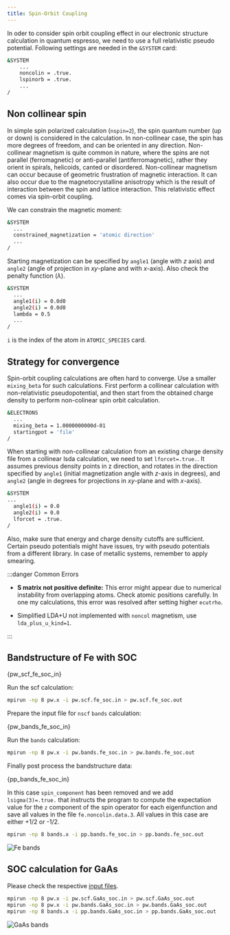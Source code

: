 ```yaml
---
title: Spin-Orbit Coupling
---
```


In oder to consider spin orbit coupling effect in our electronic structure
calculation in quantum espresso, we need to use a full relativistic pseudo
potential. Following settings are needed in the `&SYSTEM` card:

```bash
&SYSTEM
    ...
    noncolin = .true.
    lspinorb = .true.
    ...
/
```

## Non collinear spin
In simple spin polarized calculation (`nspin=2`), the spin quantum number (up or
down) is considered in the calculation. In non-collinear case, the spin has more
degrees of freedom, and can be oriented in any direction. Non-collinear
magnetism is quite common in nature, where the spins are not parallel
(ferromagnetic) or anti-parallel (antiferromagnetic), rather they orient in
spirals, helicoids, canted or disordered. Non-collinear magnetism can occur
because of geometric frustration of magnetic interaction. It can also occur due
to the magnetocrystalline anisotropy which is the result of interaction between
the spin and lattice interaction. This relativistic effect comes via spin-orbit
coupling.

We can constrain the magnetic moment:
```bash
&SYSTEM
  ...
  constrained_magnetization = 'atomic direction'
  ...
/
```

Starting magnetization can be specified by `angle1` (angle with $z$ axis) and
`angle2` (angle of projection in $xy$-plane and with $x$-axis). Also check the
penalty function ($\lambda$).
```bash
&SYSTEM
  ...
  angle1(i) = 0.0d0
  angle2(i) = 0.0d0
  lambda = 0.5
  ...
/
```

`i` is the index of the atom in `ATOMIC_SPECIES` card.


## Strategy for convergence
Spin-orbit coupling calculations are often hard to converge. Use a smaller
`mixing_beta` for such calculations. First perform a collinear calculation with
non-relativistic pseudopotential, and then start from the obtained charge
density to perform non-colinear spin orbit calculation.

```bash
&ELECTRONS
  ...
  mixing_beta = 1.0000000000d-01
  startingpot = 'file'
/
```

When starting with non-collinear calculation from an existing charge density
file from a collinear lsda calculation, we need to set `lforcet=.true.`. It
assumes previous density points in z direction, and rotates in the direction
specified by `angle1` (initial magnetization angle with $z$-axis in degrees),
and `angle2` (angle in degrees for projections in $xy$-plane and with $x$-axis).
```bash
&SYSTEM
...
  angle1(i) = 0.0
  angle2(i) = 0.0
  lforcet = .true.
/
```

Also, make sure that energy and charge density cutoffs are sufficient. Certain
pseudo potentials might have issues, try with pseudo potentials from a different
library. In case of metallic systems, remember to apply smearing.

:::danger Common Errors

- **S matrix not positive definite:** This error might appear due to numerical
instability from overlapping atoms. Check atomic positions carefully. In one my
calculations, this error was resolved after setting higher `ecutrho`.

- Simplified LDA+U not implemented with `noncol` magnetism, use
`lda_plus_u_kind=1`.

:::

## Bandstructure of Fe with SOC


<CodeBlock language="bash" title="src/fe/pw.scf.fe_soc.in">{pw_scf_fe_soc_in}</CodeBlock>

Run the scf calculation:
```bash
mpirun -np 8 pw.x -i pw.scf.fe_soc.in > pw.scf.fe_soc.out
```

Prepare the input file for `nscf` `bands` calculation:


<CodeBlock language="bash" title="src/fe/pw.bands.fe_soc.in">{pw_bands_fe_soc_in}</CodeBlock>

Run the `bands` calculation:
```bash
mpirun -np 8 pw.x -i pw.bands.fe_soc.in > pw.bands.fe_soc.out
```

Finally post process the bandstructure data:


<CodeBlock language="bash" title="src/fe/pp.bands.fe_soc.in">{pp_bands_fe_soc_in}</CodeBlock>

In this case `spin_component` has been removed and we add `lsigma(3)=.true.`
that instructs the program to compute the expectation value for the `z`
component of the spin operator for each eigenfunction and save all values in
the file `fe.noncolin.data.3`. All values in this case are either +1/2 or -1/2.

```bash
mpirun -np 8 bands.x -i pp.bands.fe_soc.in > pp.bands.fe_soc.out
```

![Fe bands](/img/fe-soc-bands.png)

## SOC calculation for GaAs

Please check the respective [input files](
https://github.com/pranabdas/espresso/tree/master/src/GaAs).

```bash
mpirun -np 8 pw.x -i pw.scf.GaAs_soc.in > pw.scf.GaAs_soc.out
mpirun -np 8 pw.x -i pw.bands.GaAs_soc.in > pw.bands.GaAs_soc.out
mpirun -np 8 bands.x -i pp.bands.GaAs_soc.in > pp.bands.GaAs_soc.out
```

![GaAs bands](/img/GaAs-soc-bands.png)
